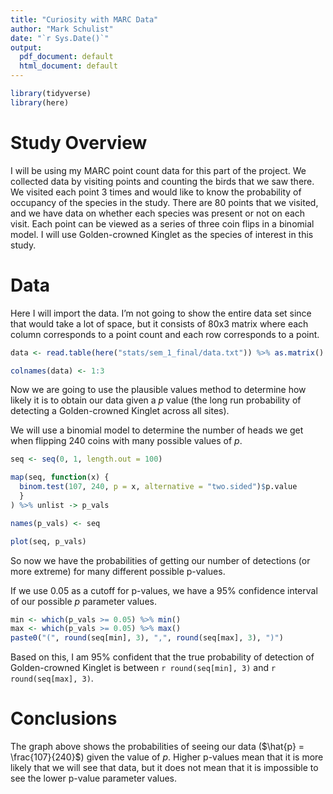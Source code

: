 ```yaml
---
title: "Curiosity with MARC Data"
author: "Mark Schulist"
date: "`r Sys.Date()`"
output:
  pdf_document: default
  html_document: default
---
```


```r
library(tidyverse)
library(here)
```

# Study Overview

I will be using my MARC point count data for this part of the project. We collected data by visiting points and counting the birds that we saw there. We visited each point 3 times and would like to know the probability of occupancy of the species in the study. There are 80 points that we visited, and we have data on whether each species was present or not on each visit. Each point can be viewed as a series of three coin flips in a binomial model. I will use Golden-crowned Kinglet as the species of interest in this study. 

# Data

Here I will import the data. I'm not going to show the entire data set since that would take a lot of space, but it consists of 80x3 matrix where each column corresponds to a point count and each row corresponds to a point. 

```r
data <- read.table(here("stats/sem_1_final/data.txt")) %>% as.matrix()

colnames(data) <- 1:3
```

Now we are going to use the plausible values method to determine how likely it is to obtain our data given a $p$ value (the long run probability of detecting a Golden-crowned Kinglet across all sites).

We will use a binomial model to determine the number of heads we get when flipping 240 coins with many possible values of $p$. 

```r
seq <- seq(0, 1, length.out = 100)

map(seq, function(x) {
  binom.test(107, 240, p = x, alternative = "two.sided")$p.value
  }
) %>% unlist -> p_vals

names(p_vals) <- seq

plot(seq, p_vals)
```

So now we have the probabilities of getting our number of detections (or more extreme) for many different possible p-values. 

If we use 0.05 as a cutoff for p-values, we have a 95% confidence interval of our possible $p$ parameter values. 

```r
min <- which(p_vals >= 0.05) %>% min()
max <- which(p_vals >= 0.05) %>% max()
paste0("(", round(seq[min], 3), ",", round(seq[max], 3), ")")
```

Based on this, I am 95% confident that the true probability of detection of Golden-crowned Kinglet is between `r round(seq[min], 3)` and `r round(seq[max], 3)`. 

# Conclusions

The graph above shows the probabilities of seeing our data ($\hat{p} = \frac{107}{240}$) given the value of $p$. Higher p-values mean that it is more likely that we will see that data, but it does not mean that it is impossible to see the lower p-value parameter values. 